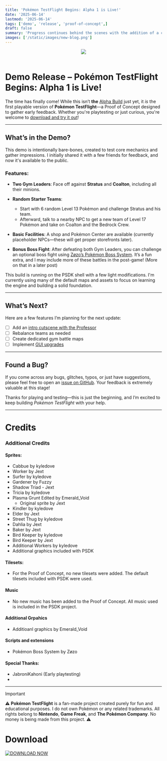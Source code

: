 ```yaml
---
title: 'Pokémon TestFlight Begins: Alpha 1 is Live!'
date: '2025-06-14'
lastmod: '2025-06-14'
tags: ['demo', 'release', 'proof-of-concept',]
draft: false
summary: 'Progress continues behind the scenes with the addition of a custom Grass starter line and the foundation laid for Water and Fire counterparts. Work has also begun on the game’s intro cutscene, marking steady steps toward the version 0.1 release.'
images: ['/static/images/new-blog.png']
---
```



<div align="center"><img src="https://i.imgur.com/LwXv2hI.png" style={{display: 'block', margin: 'auto'}} /></div>

<br/>

# Demo Release – Pokémon TestFlight Begins: Alpha 1 is Live!

The time has finally come! While this isn’t **the** [Alpha Build](https://github.com/EmeraldVoid/Pokemon-TestFlight/milestone/1) just yet, it *is* the first playable version of **Pokémon TestFlight**—a Proof of Concept designed to gather early feedback. Whether you're playtesting or just curious, you're welcome to [download and try it out](https://github.com/EmeraldVoid/Pokemon-TestFlight/releases)!

---

## What’s in the Demo?

This demo is intentionally bare-bones, created to test core mechanics and gather impressions. I initially shared it with a few friends for feedback, and now it's available to the public.

### Features:

* **Two Gym Leaders**: Face off against **Stratus** and **Coalton**, including all their minions.
* **Random Starter Teams**:

  * Start with 6 random Level 13 Pokémon and challenge Stratus and his team.
  * Afterward, talk to a nearby NPC to get a new team of Level 17 Pokémon and take on Coalton and the Bedrock Crew.
* **Basic Facilities**: A shop and Pokémon Center are available (currently placeholder NPCs—these will get proper storefronts later).
* **Bonus Boss Fight**: After defeating both Gym Leaders, you can challenge an optional boss fight using [Zøzo’s Pokémon Boss System](https://gitlab.com/Zodiarche/cc-pokemon-boss-system). It’s a fun extra, and I may include more of these battles in the post-game! (More on that in a later post)

This build is running on the PSDK shell with a few light modifications. I'm currently using many of the default maps and assets to focus on learning the engine and building a solid foundation.

---

## What’s Next?

Here are a few features I’m planning for the next update:

* [ ] Add an [intro cutscene with the Professor](https://github.com/EmeraldVoid/Pokemon-TestFlight/issues/29)
* [ ] Rebalance teams as needed
* [ ] Create dedicated gym battle maps
* [ ] Implement [GUI upgrades](https://github.com/EmeraldVoid/Pokemon-TestFlight/issues/35)

---

## Found a Bug?

If you come across any bugs, glitches, typos, or just have suggestions, please feel free to open an [issue on GitHub](https://github.com/EmeraldVoid/Pokemon-TestFlight/issues). Your feedback is extremely valuable at this stage!

Thanks for playing and testing—this is just the beginning, and I’m excited to keep building *Pokémon TestFlight* with your help.

---

# Credits

### Additional Credits

#### Sprites:
- Cabbue by kyledove
- Worker by Jext
- Surfer by kyledove
- Gardener by Fuzzy
- Shadow Triad - Jext
- Tricia by kyledove
- Plasma Grunt Edited by Emerald_Void
    - Original sprite by Jext
- Kindler by kyledove
- Elder by Jext
- Street Thug by kyledove
- Dahlia by Jext
- Baker by Jext
- Bird Keeper by kyledove
- Bird Keeper by Jext
- Additional Workers by kyledove
- Additional graphics included with PSDK


#### Tilesets:

- For the Proof of Concept, no new tilesets were added. The default tilesets included with PSDK were used.

#### Music

- No new music has been added to the Proof of Concept. All music used is included in the PSDK project.

#### Additional Grpahics
- Additioanl graphics by Emerald_Void

#### Scripts and extensions

- Pokémon Boss System by Zøzo

#### Special Thanks:

- JabroniKahoni (Early playtesting)
- 

---

> [!IMPORTANT]
> ⚠️ **Pokémon TestFlight** is a fan-made project created purely for fun and educational purposes. I do not own Pokémon or any related trademarks. All rights belong to **Nintendo**, **Game Freak**, and **The Pokémon Company**. No money is being made from this project. ⚠️


# Download

[![DOWNLOAD NOW](https://img.shields.io/badge/DOWNLOAD_NOW-009688?style=for-the-badge&logo=github&logoColor=ffffff)](https://github.com/EmeraldVoid/Pokemon-TestFlight/releases)
